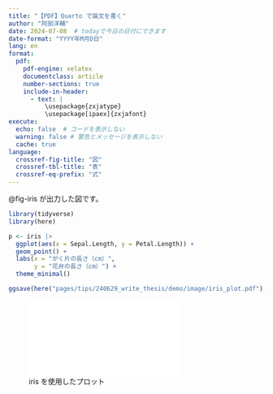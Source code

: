 ```yaml
---
title: "【PDF】Quarto で論文を書く"
author: "阿部洋輔"
date: 2024-07-08  # todayで今日の日付にできます
date-format: "YYYY年M月D日"
lang: en
format: 
  pdf: 
    pdf-engine: xelatex
    documentclass: article
    number-sections: true
    include-in-header: 
      - text: |
          \usepackage{zxjatype}
          \usepackage[ipaex]{zxjafont} 
execute: 
  echo: false  # コードを表示しない
  warning: false # 警告とメッセージを表示しない
  cache: true
language: 
  crossref-fig-title: "図"
  crossref-tbl-title: "表"
  crossref-eq-prefix: "式"
---
```


@fig-iris が出力した図です。

```r
library(tidyverse)
library(here)

p <- iris |> 
  ggplot(aes(x = Sepal.Length, y = Petal.Length)) + 
  geom_point() + 
  labs(x = "がく片の長さ（cm）", 
       y = "花弁の長さ（cm）") + 
  theme_minimal()

ggsave(here("pages/tips/240629_write_thesis/demo/image/iris_plot.pdf"), p, device = cairo_pdf)
```

![iris を使用したプロット](image/iris_plot.pdf){#fig-iris}